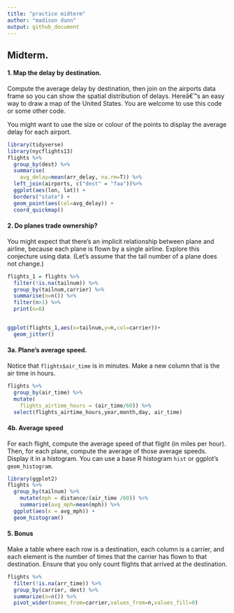 ```yaml
---
title: "practice midterm"
author: "madison dunn"
output: github_document
---
```

  
## Midterm.
  
#### 1.  Map the delay by destination.
  
  Compute the average delay by destination, then join on the airports data frame so you can show the spatial distribution of delays. Hereâ€™s an easy way to draw a map of the United States.  You are welcome to use this code or some other code. 

You might want to use the size or colour of the points to display the average delay for each airport.

```r
library(tidyverse)
library(nycflights13)
flights %>%
  group_by(dest) %>% 
  summarise(
    avg_delay=mean(arr_delay, na.rm=T)) %>% 
  left_join(airports, c("dest" = "faa"))%>% 
  ggplot(aes(lon, lat)) +
  borders("state") +
  geom_point(aes(col=avg_delay)) +
  coord_quickmap() 

```


#### 2.   Do planes trade ownership?

You might expect that there's an implicit relationship between plane and airline, because each plane is flown by a single airline. Explore this conjecture using data. (Let's assume that the tail number of a plane does not change.)

```r
flights_1 = flights %>% 
  filter(!is.na(tailnum)) %>% 
  group_by(tailnum,carrier) %>% 
  summarise(n=n()) %>% 
  filter(n>1) %>% 
  print(n=6)


ggplot(flights_1,aes(x=tailnum,y=n,col=carrier))+
  geom_jitter()
```


#### 3a.  Plane's average speed.

Notice that ```flights$air_time``` is in minutes.  Make a new column that is the air time in hours. 

```r
flights %>% 
  group_by(air_time) %>% 
  mutate(
    flights_airtime_hours = (air_time/60)) %>% 
  select(flights_airtime_hours,year,month,day, air_time)
```


#### 4b. Average speed

For each flight, compute the average speed of that flight (in miles per hour).  Then, for each plane, compute the average of those average speeds. Display it in a histogram. You can use a base R histogram ```hist``` or ggplot's ```geom_histogram```. 

```r
library(ggplot2)
flights %>%
  group_by(tailnum) %>% 
    mutate(mph = distance/(air_time /60)) %>% 
    summarise(avg_mph=mean(mph)) %>% 
  ggplot(aes(x = avg_mph)) + 
  geom_histogram()
```




#### 5. Bonus

Make a table where each row is a destination, each column is a carrier, and each element is the number of times that the carrier has flown to that destination.  Ensure that you only count flights that arrived at the destination. 

```r
flights %>% 
  filter(!is.na(arr_time)) %>% 
  group_by(carrier, dest) %>% 
  summarize(n=n()) %>% 
  pivot_wider(names_from=carrier,values_from=n,values_fill=0)
```
